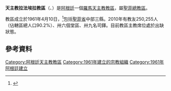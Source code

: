 {{Infobox Roman Catholic diocese
|Roman Catholic Diocese of = 天主教拉法埃拉教區
|Latin name of diocese = Dioecesis Raphaëliensis
|image = Catedral de Rafaela.JPG
|caption =聖拉斐爾主教座堂
|location = [[阿根廷|阿根廷]]
|territory =[[聖菲省|聖菲省]]中部三縣
|population = 250,255
|rite = 拉丁禮
|patron =
|province = 聖菲
|established = 1961年
|cathedral =聖拉斐爾主教座堂
|co-cathedral =
|leadership = 主教
|website =http://www.diocesisderafaela.org.ar/
|教宗 =
|metropolitan =
|ordinary = 懸空
|coadjutor bishop =
|auxiliary =
}}

'''天主教拉法埃拉教區'''（{{lang-la|Dioecesis Raphaëliensis}}、{{lang-es|Diócesis de Rafaela}}）是[[阿根廷|阿根廷]]一個[[羅馬天主教|羅馬天主教]][[教區|教區]]，屬[[天主教聖菲總教區_(阿根廷)|聖菲總教區]]。

教區成立於1961年4月10日，<ref>{{cite journal|journal=[[宗座公報|宗座公報]]|publisher=梵蒂岡出版社|date=1962年|volume=54|title=''Cum Venerabilis''|page=78|url=http://www.vatican.va/archive/aas/documents/AAS%2054%20%5B1962%5D%20-%20ocr.pdf|access-date=2013-04-10|archive-date=2010-03-27|archive-url=https://web.archive.org/web/20100327065622/http://www.vatican.va/archive/aas/documents/AAS%2054%20%5B1962%5D%20-%20ocr.pdf|dead-url=no}}</ref>包括[[聖菲省|聖菲省]]中部三縣。2010年有教友250,255人（佔轄區總人口90.2%）、卅六個堂區、卅九名司鐸。目前教區主教席位處於出缺狀態。

==參考資料==
{{reflist}}

{{阿根廷天主教教區}}

{{DEFAULTSORT:Rafaela}}
[[Category:阿根廷天主教教區|Category:阿根廷天主教教區]]
[[Category:1961年建立的宗教組織|Category:1961年建立的宗教組織]]
[[Category:1961年阿根廷建立|Category:1961年阿根廷建立]]